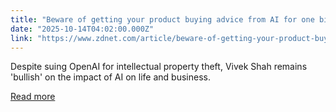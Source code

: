 ```yaml
---
title: "Beware of getting your product buying advice from AI for one big reason, says Ziff Davis CEO"
date: "2025-10-14T04:02:00.000Z"
link: "https://www.zdnet.com/article/beware-of-getting-your-product-buying-advice-from-ai-for-one-big-reason-says-ziff-davis-ceo/"
---
```


Despite suing OpenAI for intellectual property theft, Vivek Shah remains 'bullish' on the impact of AI on life and business.

[Read more](https://www.zdnet.com/article/beware-of-getting-your-product-buying-advice-from-ai-for-one-big-reason-says-ziff-davis-ceo/)
